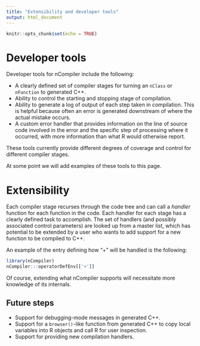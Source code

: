```yaml
---
title: "Extensibility and developer tools"
output: html_document
---
```


```r
knitr::opts_chunk$set(echo = TRUE)
```

# Developer tools

Developer tools for nCompiler include the following:

- A clearly defined set of compiler stages for turning an `nClass` or `nFunction` to generated C++.
- Ability to control the starting and stopping stage of compilation.
- Ability to generate a log of output of each step taken in compilation.  This is helpful because often an error is generated downstream of where the actual mistake occurs.
- A custom error handler that provides information on the line of source code involved in the error and the specific step of processing where it occurred, with more information than what R would otherwise report.

These tools currently provide different degrees of coverage and control for different compiler stages.

At some point we will add examples of these tools to this page.

# Extensibility

Each compiler stage recurses through the code tree and can call a *handler* function for each function in the code.  Each handler for each stage has a clearly defined task to accomplish.  The set of handlers (and possibly associated control parameters) are looked up from a master list, which has potential to be extended by a user who wants to add support for a new function to be compiled to C++.

An example of the entry defining how "+" will be handled is the following:
```r
library(nCompiler)
nCompiler:::operatorDefEnv[['+']]
```

Of course, extending what nCompiler supports will necessitate more knowledge of its internals.

## Future steps

- Support for debugging-mode messages in generated C++.
- Support for a `browser()`-like function from generated C++ to copy local variables into R objects and call R for user inspection.
- Support for providing new compilation handlers.